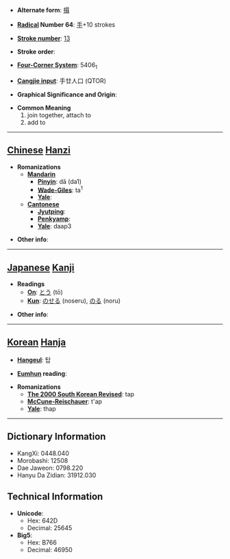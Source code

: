 * '''Alternate form''': [[搨]]

* '''[[Wiktionary:Chinese radical index| Radical]] Number 64''': [[Wiktionary:Chinese radical index 手|手]]+10 strokes

* '''[[Wiktionary:Chinese total strokes index|Stroke number]]''': [[Wiktionary:Chinese total strokes index 13|13]]

* '''Stroke order''': 

* '''[[Wiktionary:Chinese four corner index|Four-Corner System]]''': 5406<sub>1</sub>

* '''[[Wiktionary:Chinese Cangjie index|Cangjie input]]''': 手廿人口 (QTOR)

* '''Graphical Significance and Origin''': 

* '''Common Meaning'''
*#join together, attach to
*# add to


----

== [[Chinese]] [[Hanzi]] ==

* '''Romanizations'''
** '''[[Mandarin]]'''
*** '''[[Pinyin]]''': dā (da1)
*** '''[[Wade-Giles]]''': ta<sup>1</sup>
*** '''[[Yale]]''': 
** '''[[Cantonese]]'''
*** '''[[Jyutping]]''':
*** '''[[Penkyamp]]''': 
*** '''[[Yale]]''': daap3

* '''Other info''': 

----

== [[Japanese]] [[Kanji]] ==

* '''Readings'''
** '''[[On]]''': [[とう]] (tō)
** '''[[Kun]]''': [[のせる]] (noseru), [[のる]] (noru)

* '''Other info''':  

----

== [[Korean]] [[Hanja]] ==

* '''[[Hangeul]]''': 탑

* '''[[Eumhun]] reading''': 

* '''Romanizations'''
** '''[[The 2000 South Korean Revised Romanization|The 2000 South Korean Revised]]''': tap
** '''[[McCune-Reischauer]]''': t'ap
** '''[[Yale]]''': thap

----

== Dictionary Information ==

* KangXi: 0448.040
* Morobashi: 12508
* Dae Jaweon: 0798.220
* Hanyu Da Zidian: 31912.030

== Technical Information ==

* '''Unicode''':
** Hex: 642D
** Decimal: 25645
* '''Big5''':
** Hex: B766
** Decimal: 46950